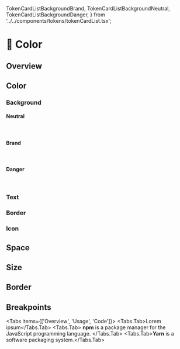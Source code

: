   TokenCardListBackgroundBrand,
  TokenCardListBackgroundNeutral,
  TokenCardListBackgroundDanger,
} from '../../components/tokens/tokenCardList.tsx';

# 🎨 Color

## Overview

## Color

### Background

#### Neutral
<br/>
<TokenCardListBackgroundNeutral />

#### Brand
<br/>
<TokenCardListBackgroundBrand />

#### Danger
<br/>
<TokenCardListBackgroundDanger />

### Text

### Border

### Icon

## Space

## Size

## Border

## Breakpoints

<Tabs items={['Overview', 'Usage', 'Code']}>
  <Tabs.Tab>Lorem ipsum</Tabs.Tab>
  <Tabs.Tab>
    **npm** is a package manager for the JavaScript programming language.
  </Tabs.Tab>
  <Tabs.Tab>**Yarn** is a software packaging system.</Tabs.Tab>
</Tabs>
